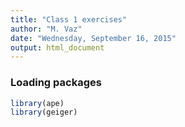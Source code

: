 ```yaml
---
title: "Class 1 exercises"
author: "M. Vaz"
date: "Wednesday, September 16, 2015"
output: html_document
---
```

### Loading packages

```r
library(ape)
library(geiger)

```


```r
```


```r
```


```r
```


```r
```


